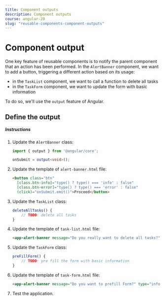 ```yaml
---
title: Component outputs
description: Component outputs
course: angular-20
slug: "reusable-components-component-outputs"
---
```



# Component output

One key feature of reusable components is  to notify the parent component that an action has been performed.
In the `AlertBanner` component, we want to add a button, triggering a different action based on its usage:

- in the `TaskList` component, we want to call a function to delete all tasks
- in the `TaskForm` component, we want to update the form with basic information

To do so, we'll use the `output` feature of Angular.

## Define the output

##### Instructions

<Steps>

1. Update the `AlertBanner` class:

    ```typescript
    import { output } from '@angular/core';

    onSubmit = output<void>();
    ```

2. Update the template of `alert-banner.html` file:

    ```html
    <button class="btn"
      [class.btn-info]="type() ? type() === 'info' : false"
      [class.btn-error]="type() ? type() === 'error' : false"
      (click)="onSubmit.emit()">Proceed</button>
    ```

3. Update the `TaskList` class:

    ```typescript
    deleteAllTasks() {
        // TODO: delete all tasks
    }
    ```

4. Update the template of `task-list.html` file:

    ```html
    <app-alert-banner message="Do you really want to delete all tasks?" type="error" (onSubmit)="deleteAllTasks()"/>
    ```

5. Update the `TaskForm` class:

    ```typescript
    preFillForm() {
        // TODO: pre fill the form with basic information
    }
    ```

6. Update the template of `task-form.html` file:

    ```html
    <app-alert-banner message="Do you want to prefill Form?" type="info" (onSubmit)="preFillForm()" />
    ```

5. Test the application.

</Steps>
